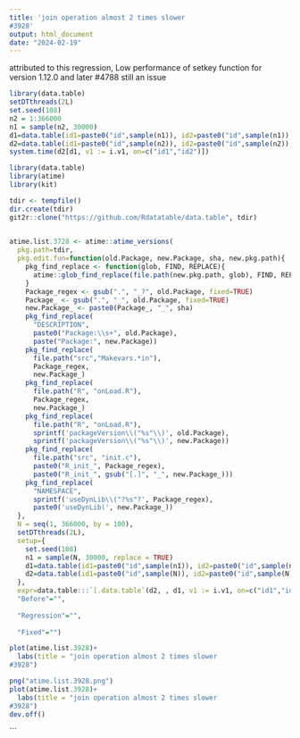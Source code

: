 ```yaml
---
title: 'join operation almost 2 times slower
#3928'
output: html_document
date: "2024-02-19"
---
```


attributed to this regression, Low performance of setkey function for version 1.12.0 and later #4788
still an issue

```r

library(data.table)
setDTthreads(2L)
set.seed(108)
n2 = 1:366000
n1 = sample(n2, 30000)
d1=data.table(id1=paste0("id",sample(n1)), id2=paste0("id",sample(n1)), v1=n1)
d2=data.table(id1=paste0("id",sample(n2)), id2=paste0("id",sample(n2)), v2=n2)
system.time(d2[d1, v1 := i.v1, on=c("id1","id2")])
```


```r
library(data.table)
library(atime)
library(kit)

```


```r
tdir <- tempfile()
dir.create(tdir)
git2r::clone("https://github.com/Rdatatable/data.table", tdir)
  
```



```r
atime.list.3728 <- atime::atime_versions(
  pkg.path=tdir,
  pkg.edit.fun=function(old.Package, new.Package, sha, new.pkg.path){
    pkg_find_replace <- function(glob, FIND, REPLACE){
      atime::glob_find_replace(file.path(new.pkg.path, glob), FIND, REPLACE)
    }
    Package_regex <- gsub(".", "_?", old.Package, fixed=TRUE)
    Package_ <- gsub(".", "_", old.Package, fixed=TRUE)
    new.Package_ <- paste0(Package_, "_", sha)
    pkg_find_replace(
      "DESCRIPTION", 
      paste0("Package:\\s+", old.Package),
      paste("Package:", new.Package))
    pkg_find_replace(
      file.path("src","Makevars.*in"),
      Package_regex,
      new.Package_)
    pkg_find_replace(
      file.path("R", "onLoad.R"),
      Package_regex,
      new.Package_)
    pkg_find_replace(
      file.path("R", "onLoad.R"),
      sprintf('packageVersion\\("%s"\\)', old.Package),
      sprintf('packageVersion\\("%s"\\)', new.Package))
    pkg_find_replace(
      file.path("src", "init.c"),
      paste0("R_init_", Package_regex),
      paste0("R_init_", gsub("[.]", "_", new.Package_)))
    pkg_find_replace(
      "NAMESPACE",
      sprintf('useDynLib\\("?%s"?', Package_regex),
      paste0('useDynLib(', new.Package_))
  },
  N = seq(1, 366000, by = 100),
  setDTthreads(2L),
  setup={
    set.seed(108)
    n1 = sample(N, 30000, replace = TRUE)
    d1=data.table(id1=paste0("id",sample(n1)), id2=paste0("id",sample(n1)), v1=n1)
    d2=data.table(id1=paste0("id",sample(N)), id2=paste0("id",sample(N)), v2=N)
  },
  expr=data.table:::`[.data.table`(d2, , d1, v1 := i.v1, on=c("id1","id2")),
  "Before"="",
  
  "Regression"="",
  
  "Fixed"="") 
```



```r
plot(atime.list.3928)+
  labs(title = "join operation almost 2 times slower
#3928")

png("atime.list.3928.png")
plot(atime.list.3928)+
  labs(title = "join operation almost 2 times slower
#3928")
dev.off()
```


```

